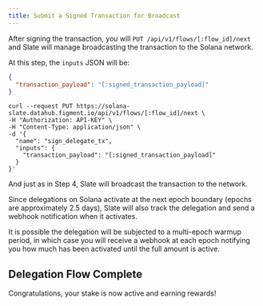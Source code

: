 ```yaml
---
title: Submit a Signed Transaction for Broadcast
---
```


After signing the transaction, you will `PUT /api/v1/flows/[:flow_id]/next` and Slate will manage broadcasting the transaction to the Solana network.

At this step, the `inputs` JSON will be:

```json
{
  "transaction_payload": "[:signed_transaction_payload]"
}
```

```text
curl --request PUT https://solana-slate.datahub.figment.io/api/v1/flows/[:flow_id]/next \
-H "Authorization: API-KEY" \
-H "Content-Type: application/json" \
-d '{
  "name": "sign_delegate_tx",
  "inputs": {
    "transaction_payload": "[:signed_transaction_payload]"
  }
}'
```

And just as in Step 4, Slate will broadcast the transaction to the network.

Since delegations on Solana activate at the next epoch boundary (epochs are approximately 2.5 days), Slate will also track the delegation and send a webhook notification when it activates.

It is possible the delegation will be subjected to a multi-epoch warmup period, in which case you will receive a webhook at each epoch notifying you how much has been activated until the full amount is active.

## Delegation Flow Complete

Congratulations, your stake is now active and earning rewards!
